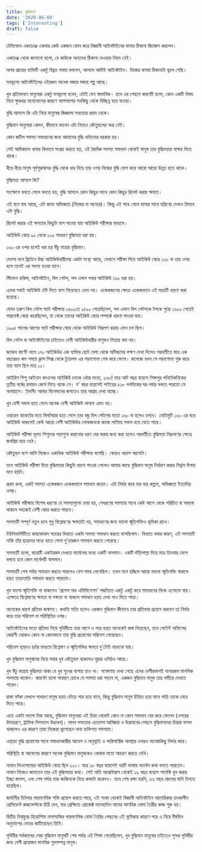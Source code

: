 ```yaml
---
title: বুদ্ধিমত্তা
date: '2020-06-09'
tags: ['Interesting']
draft: false
---
```


টেলিফোন একচেঞ্জে একবার কেউ একজন ফোন করে বিজ্ঞানী আইনষ্টাইনের বাসার ঠিকানা জিজ্ঞেস করলেন।

একচেঞ্জ থেকে জানানো হলো, যে কাউকে অন্যদের ঠিকানা দেওয়ার নিয়ম নেই।

অপর প্রান্তের ব্যক্তিটি একটু বিব্রত গলায় বললেন, আসলে আমিই আইনষ্টাইন। নিজের বাসার ঠিকানাটা ভুলে গেছি।

মনভুলো আইনষ্টাইনের এইরকম অনেক মজার মজার গল্প আছে।

খুব প্রতিভাবান মানুষেরা একটু মনভুলো হবেন, এটাই যেন স্বাভাবিক। তবে এর পেছনে কারণটি হলো, কোন একটি বিষয় নিয়ে ক্ষুরধার মনোযোগের কারণে আশপাশের সবকিছু থেকে বিচ্ছিন্ন হয়ে যাওয়া।

বুদ্ধি আসলে কি এটা নিয়ে মানুষের জিজ্ঞাসা সভ্যতার প্রথম থেকে। 

বুদ্ধিমান মানুষেরা কেমন, কীভাবে ভাবেন এটা নিয়েও কৌতুহলের অন্ত নেই।

কোন জটিল সমস্যা সমাধানের জন্য আমাদের বুদ্ধি খাটানোর দরকার হয়।

সেই আদিকালে খাবার কিভাবে সংগ্রহ করতে হয়, এই জৈবিক সমস্যা সমাধান থেকেই মানুষ তার বুদ্ধিমত্তার সাক্ষর দিতে থাকে।

ধীরে ধীরে মানুষ পূর্বপুরুষদের বুদ্ধি থেকে ধার নিয়ে তার ওপর নিজের বুদ্ধি যোগ করে আরো আরো উন্নত হতে থাকে।

বুদ্ধিমত্তা আসলে কি?

সংক্ষেপে বলতে গেলে বলতে হয়, বুদ্ধি আসলে কোন কিছুর সাথে কোন কিছুর রিলেট করার ক্ষমতা। 

এই বনে বাঘ আছে, এটা জানা অভিজ্ঞতা (নিজের বা অন্যের)। কিন্তু এই পথে গেলে বাঘের সাথে হরিণের দেখাও মিলবে এটা বুদ্ধি।

রিলেট করার এই ক্ষমতার কিছুটা মাপ পাওয়া যায় আইকিউ পরীক্ষার মাধ্যমে।

আইকিউ স্কোর ৯০ থেকে ১০৯ সাধারণ বুদ্ধিমত্তা ধরা হয়। 

১৩০ এর ওপর হলেই ধরা হয় উঁচু মাত্রার বুদ্ধিমান।

মেনসা বলে ব্রিটেনে উচ্চ আইকিউধারীদের একটা সংস্থা আছে, যেখানে পরীক্ষা দিয়ে আইকিউ স্কোর ১৩০ বা তার ওপর হলে তবেই এর সদস্য হওয়া যাবে।

স্টিফেন হকিন্স, আইনষ্টাইন, বিল গেটস, পল এলান সবার আইকিউ ১৬০ ধরা হয়।

এদের সবাই আইকিউ টেষ্ট দিতে বসে গিয়েছেন এমন নয়। একেকজনের ক্ষেত্রে একেকভাবে এই মাত্রাটি ধারণা করা হয়েছে।

যেমন তরুণ বিল গেটস স্যাট পরীক্ষায় ১৬০০তে ১৫৯০ পেয়েছিলেন, পল এলান বিল গেটসকে টপকে পুরো ১৬০০ পেয়েই পারফেক্ট স্কোর করেছিলেন, যা থেকে তাদের আইকিউ স্কোর সম্পর্কে ধারণা পাওয়া যায়।

১৯৯৫ সালের আগের স্যাট পরীক্ষার স্কোর থেকে আইকিউ নিরূপণ করার এমন চল ছিল।

বিল গেটস বা আইনষ্টাইনের চাইতেও বেশী আইকিউধারীর মানুষও নিতান্ত কম নয়।

জ্যাকব বার্ণেট নামে ১৭০ আইকিউর এক ব্যক্তির ছোট বেলা থেকে অটিজমের লক্ষণ দেখা দিলেও পরবর্তীতে মাত্র এক বছরেরও কম সময়ে ক্লাস সিক্স থেকে টুয়েলভ এর পড়াশোনা শেষ করে ফেলে। কলেজে যখন সে পড়াশোনা শুরু করে তার বয়স ছিল মাত্র ১০।

আইরিশ শিশু আইনান কাওলের আইকিউ চমকে ওঠার মতো, ২৬৩! মাত্র আট বছর বয়েসে সিঙ্গাপুর পলিটেকনিকের তৃতীয় বর্ষের রসায়ন কোর্স নিতে থাকে সে। ন' বছর বয়েসেই পাইয়ের ৫১৮ দশমিকের ঘর পর্যন্ত বলতে পারতো সে অনায়াসে। ইদানীং আবার বিনোদনের জগতেও তার আগ্রহ দেখা যাচ্ছে।

খুব বেশী সফল হতে গেলে অনেক বেশী আইকিউ লাগবে এমন নয়। 

ওয়ারেন বাফেটের মতে বিলনিয়ার হতে গেলে তার বন্ধু বিল গেটসের মতো ১৬০ না হলেও চলবে। মোটামুটি ১৩০ এর ঘরে আইকিউ থাকলেই কেউ আরো বেশী আইকিউর লোকজনকে কাজে লাগিয়ে সফল হয়ে যেতে পারে।

আইকিউ পরীক্ষা মূলত শিশুদের পড়াশুনা করানোর ধরণ বের করার জন্য করা হলেও পরবর্তীতে বুদ্ধিমত্তা নিরূপণের ক্ষেত্রে জনপ্রিয় হয়ে ওঠে।

কৌতুহল বশে আমি নিজেও একাধিক আইকিউ পরীক্ষায় বসেছি। স্কোরও খারাপ আসেনি।

তবে আইকিউ পরীক্ষা দিয়ে বুদ্ধিমত্তার কিছুটা ধারণা পাওয়া গেলেও আমার কাছে বুদ্ধিমান মানুষ নির্ধারণ করার নির্ভুল উপায় মনে হয়নি।

প্রথম কথা, একই সমস্যা একেকজন একেকভাবে সমাধান করেন। এটা নির্ভর করে যার যার কল্পনা, অভিজ্ঞতা ইত্যাদির ওপর।

আইকিউ পরীক্ষায় বিশেষ ধরণের যে সমস্যাগুলো দেয়া হয়, সেধরণের সমস্যার সাথে কেউ আগে থেকে পরিচিত বা অভ্যস্ত থাকলে সহজেই বেশী স্কোর করতে পারবে।

সমস্যাটি সম্পূর্ণ নতুন হলে শুধু বিশ্লেষণের ক্ষমতাই নয়, সমাধাণের জন্য ভালো স্মৃতিশক্তিও ভূমিকা রাখে।

ইউনিভার্সিটিতে কায়কোবাদ স্যারের বিখ্যাত একটা সমস্যা সমাধান করতে বসেছিলাম। বিখ্যাত বলার কারণ, এই সমস্যাটি নাকি তাঁর ছাত্রদের মধ্যে হাতে গোনা দু'চারজন সমাধান করতে পেরেছে।

সমস্যাটি হলো, বারোটি একইরকম দেখতে মার্বেলের মধ্যে একটি অসমান। একটি দাঁড়িপাল্লা দিয়ে মাত্র তিনবার মেপে বলতে হবে কোন মার্বেলটি অসমান।

সমস্যাটি শেষ পর্যন্ত সমাধান করতে পারলেও বেশ সময় লেগেছিল। তখন মনে হচ্ছিল আরো ভালো স্মৃতিশক্তি থাকলে হয়ত তাড়াতাড়ি সমাধান করতে পারতাম।

খুব ভালো স্মৃতিশক্তি না থাকলেও 'প্রসেস অব এলিমিনেশন' পদ্ধতিতে একটু একটু করে সমাধানের দিকে এগোনো যায়। এক্ষেত্রে বিশ্লেষণের ক্ষমতা বা দক্ষতা না থাকলে সমাধান হয়ত দেখা নাও দিতে পারে।

অনেকের ধারণা প্রতিভা জন্মগত। কথাটা সত্যি হলেও একজন বুদ্ধিমান কীভাবে তার প্রতিভার প্রয়োগ করবেন তা নির্ভর করে তার পরিবেশ বা পরিস্থিতির ওপর।

আইনষ্টাইনের মতো প্রতিভা নিয়ে পৃথিবীতে তার আগে ও পরে হয়ত অনেকেই জন্ম নিয়েছেন, তবে পেটেন্ট অফিসের কেরাণী থেকেও কোন না কোনভাবে তার বুদ্ধি প্রয়োগের পরিবেশ পেয়েছেন।

পরিবেশ ছাড়াও চর্চার মাধ্যমে বিশ্লেষণ ও স্মৃতিশক্তির ক্ষমতা দু'টোই বাড়ানো যায়।

খুব বুদ্ধিমান মানুষদের নিয়ে সবার খুব কৌতুহল থাকলেও মুদ্রার ওপিঠও আছে।

খুব উঁচু মাত্রায় বুদ্ধিমত্তা থাকা যে খুব সুখের ব্যপার তাও না। গবেষণায় দেখা গেছে এদের বেশীরভাগই নানারকম মানসিক সমস্যায় থাকেন। কারণটা হলো সাধারণ চোখে যে সমস্যা ধরা পড়বে না, একজন বুদ্ধিমান মানুষ তার গভীরে দেখতে পারেন।

রাস্তা ফাঁকা দেখলে সাধারণ মানুষ হয়ত দৌড়ে পার হয়ে যাবে, কিন্তু বুদ্ধিমান মানুষ চিন্তিত হয়ে যাবে গাড়ি তাকে মেরে দিতে পারে।

এতে একটা ভালো দিক আছে, বুদ্ধিমান মানুষেরা এই চিন্তা থেকেই কোন না কোন সমাধান বের করে ফেলেন (ওপরের উদাহরণে, ট্রাফিক সিগন্যাল উদ্ভাবন)। মানব সভ্যতার এতোসব আবিষ্কার ও উদ্ভাবনের পেছনে বুদ্ধিমানদের চিন্তার ফসল থাকলেও এর কারণে তারা নিজেরা ভুগেছেন নানা ব্যক্তিগত সমস্যায়।

এছাড়া বুদ্ধি প্রয়োগের সাথে সমাধানকারীর আবেগ ও অনুভূতি ও পারিপার্শ্বিক অবস্থার ওপরও অনেককিছু নির্ভর করে।

পরিস্থিতি বা আবেগের কারণে অনেক বুদ্ধিমান মানুষকেও বোকার মতো আচরণ করতে দেখি।

নাথান লিওপোল্ডের আইকিউ স্কোর ছিল ২০০। মাত্র ১৮ বছর বয়েসেই নয়টি ভাষায় অনর্গল কথা বলতে পারতেন। নাথান নিজেও জানতেন তার এই বুদ্ধিমত্তার কথা। সেই অতি আত্মবিশ্বাস থেকেই ১৯ বছর বয়েসে পার্ফেক্ট খুন করার ইচ্ছা জাগল, এবং শেষ পর্যন্ত তার কাজিনকে নিয়ে কাজটা করেনও। তবে শেষ রক্ষা হয়নি, ৩৩ বছর জেলের ঘানি টানতে হয়েছিল।

জার্মানীর হিটলার পারমাণবিক শক্তি প্রয়োগ করতে পারে, এই শংকা থেকেই বিজ্ঞানী আইনষ্টাইন আমেরিকার তৎকালীন প্রেসিডেন্ট রুজভেল্টকে চিঠি দেন, যার প্রেক্ষিতে প্রোজেক্ট ম্যানহাটান নামের আণবিক বোমা তৈরীর কাজ শুরু হয়।

দ্বিতীয় বিশ্বযুদ্ধে হিরোশিমা নাগাসাকির পারমাণবিক বোমা তৈরির পেছনের এই ভূমিকার কারণে পরে এ নিয়ে দীর্ঘদিন অনুতাপের ভেতর কাটিয়েছেন তিনি।

পৃথিবীর সর্বকালের সেরা বুদ্ধিমান মানুষটি শেষ পর্যন্ত এই শিক্ষা পেয়েছিলেন, খুব বুদ্ধিমান মানুষের চাইতেও সুন্দর পৃথিবীর জন্য বেশী প্রয়োজন মানবিক গুনসম্পন্ন মানুষ।
